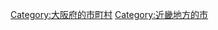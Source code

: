 {{Commonscat|Izumiotsu, Osaka}}
{{Catmore}}

{{DEFAULTSORT:Izumiotsu-shi}}
[[Category:大阪府的市町村|Category:大阪府的市町村]]
[[Category:近畿地方的市|Category:近畿地方的市]]